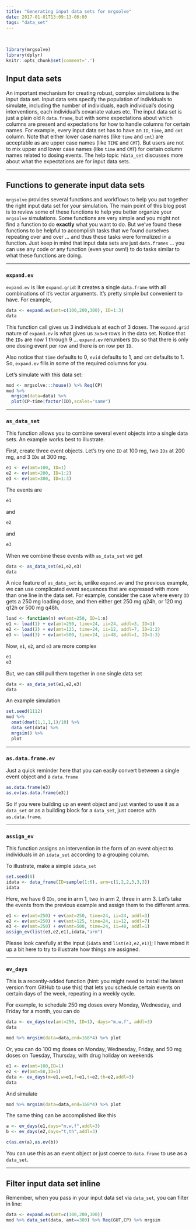 ```yaml
---
title: "Generating input data sets for mrgsolve"
date: 2017-01-01T13:09:13-06:00
tags: "data_set"
---
```


<BR>

```r
library(mrgsolve)
library(dplyr)
knitr::opts_chunk$set(comment='.')
```



## Input data sets
An important mechanism for creating robust, complex simulations is
the input data set.  Input data sets specify the population 
of individuals to simulate, including the number of individuals,
each individual's dosing interventions, each individual's covariate
values etc.  The input data set is just a plain old `R` `data.frame`, but 
with some expectations about which columns are present and expectations 
for how to handle columns for certain names.  For example, 
every input data set has to have an `ID`, `time`, and `cmt` column. Note
that either lower case names (like `time` and `cmt`) are acceptable
as are upper case names (like `TIME` and `CMT`).  But users are not
to mix upper and lower case names (like `time` and `CMT`) for certain
column names related to dosing events.  The help topic `?data_set` 
discusses more about what the expectations are for input data sets.

<hr>
## Functions to generate input data sets
`mrgsolve` provides several functions and workflows to help you 
put together the right input data set for your simulation. The main point 
of this blog post is to review some of these functions to help you 
better organize your `mrgsolve` simulations.  Some functions are very 
simple and you might not find a function to do __exactly__ what you 
want to do.  But we've found these functions to be helpful to 
accomplish tasks that we found ourselves repeating over and over ... and 
thus these tasks were formalized in a function.  Just keep in mind 
that input data sets are just `data.frames` ... you can use any code 
or any function (even your own!) to do tasks similar to what these functions are doing.
<hr>
### `expand.ev`

`expand.ev` is like `expand.grid`: it creates a single `data.frame` with all
combinations of it's vector arguments.  It's pretty simple but convenient to 
have.  For example,

```r
data <- expand.ev(amt=c(100,200,300), ID=1:3)
data
```

This function call gives us 3 individuals at each of 3 doses.  The `expand.grid` nature of `expand.ev` is what gives us `3x3=9` rows in the 
data set.  Notice that the `IDs` are now 1 through 9 ... `expand.ev` renumbers `IDs` so that there is only one dosing event per row and 
there is on row per `ID`. 

Also notice that `time` defaults to 0, `evid` defaults to 1, and `cmt` defaults to 1.  So, `expand.ev` fills in some of the required columns
for you. 

Let's simulate with this data set:
```r
mod <- mrgsolve:::house() %>% Req(CP) 
mod %>% 
  mrgsim(data=data) %>% 
  plot(CP~time|factor(ID),scales="same")
```

<hr>
### `as_data_set`
This function allows you to combine several event objects into a single data sets.  An example works best to illustrate.


First, create three event objects.  Let's try one `ID` at 100 mg, 
two `IDs` at 200 mg, and 3 `IDs` at 300 mg.
```r
e1 <- ev(amt=100, ID=1)
e2 <- ev(amt=200, ID=1:2)
e3 <- ev(amt=300, ID=1:3)
```

The events are
```r
e1
```
and
```r
e2
```
and
```r
e3
```

When we combine these events with `as_data_set` we get
```r
data <- as_data_set(e1,e2,e3)
data
```

A nice feature of `as_data_set` is, unlike `expand.ev` and the previous example, we can use complicated event sequences that are expressed with
more than one line in the data set.  For example, consider the case
where every `ID` gets a 250 mg loading dose, and then either get 250 mg q24h, or 120 mg q12h or 500 mg q48h.

```r
load <- function(n) ev(amt=250, ID=1:n)
e1 <- load(1) + ev(amt=250, time=24, ii=24, addl=3, ID=1)
e2 <- load(2) + ev(amt=125, time=24, ii=12, addl=7, ID=1:2)
e3 <- load(3) + ev(amt=500, time=24, ii=48, addl=1, ID=1:3)
```

Now, `e1`, `e2`, and `e3` are more complex
```r
e1
e3
```

But, we can still pull them together in one single data set
```r
data <- as_data_set(e1,e2,e3)
data
```

An example simulation
```r
set.seed(1112)
mod %>% 
  omat(dmat(1,1,1,1)/10) %>% 
  data_set(data) %>% 
  mrgsim() %>% 
  plot
```
<hr>
### `as.data.frame.ev`
Just a quick reminder here that you can easily convert between 
a single event object and a `data.frame`
```r
as.data.frame(e3)
as.ev(as.data.frame(e3))
```

So if you were building up an event object and just wanted to 
use it as a `data_set` or as a building block for a `data_set`, just
coerce with `as.data.frame`.

<hr>
### `assign_ev`
This function assigns an intervention in the form of an event object
to individuals in an `idata_set` according to a grouping column.

To illustrate, make a simple `idata_set`
```r
set.seed(8)
idata <- data_frame(ID=sample(1:6), arm=c(1,2,2,3,3,3))
idata
```

Here, we have 6 `IDs`, one in arm 1, two in arm 2, three in arm 3.  Let's take the events from the previous example and assign them to the different 
arms.

```r
e1 <- ev(amt=250) + ev(amt=250, time=24, ii=24, addl=3)
e2 <- ev(amt=250) + ev(amt=125, time=24, ii=12, addl=7)
e3 <- ev(amt=250) + ev(amt=500, time=24, ii=48, addl=1)
assign_ev(list(e3,e2,e1),idata,"arm")
```

Please look carefully at the input (`idata` and `list(e3,e2,e1)`); I have mixed
it up a bit here to try to illustrate how things are assigned.  



<hr>
### `ev_days`
This is a recently-added function (hint: you might need to install the latest
version from GitHub to use this) that lets you schedule certain events on certain
days of the week, repeating in a weekly cycle.  

For example, to schedule 250 mg doses every Monday, Wednesday, and Friday for a
month, you can do
```r
data <- ev_days(ev(amt=250, ID=1), days="m,w,f", addl=3)
data

mod %>% mrgsim(data=data,end=168*4) %>% plot
```


Or, you can do 100 mg doses on Monday, Wednesday, Friday, and 50 mg doses on Tuesday, Thursday, with drug holiday on weekends
```r
e1 <- ev(amt=100,ID=1)
e2 <- ev(amt=50,ID=1)
data <- ev_days(m=e1,w=e1,f=e1,t=e2,th=e2,addl=3)
data
```

And simulate
```r
mod %>% mrgsim(data=data,end=168*4) %>% plot
```


The same thing can be accomplished like this
```r
a <- ev_days(e1,days="m,w,f",addl=3)
b <- ev_days(e2,days="t,th",addl=3)

c(as.ev(a),as.ev(b))
```
You can use this as an event object or just coerce to `data.frame` to use as
a `data_set`.
<hr>
## Filter input data set inline
Remember, when you pass in your input data set via `data_set`, you can 
filter in line:

```r
data <- expand.ev(amt=c(100,200,300))
mod %>% data_set(data, amt==300) %>% Req(GUT,CP) %>% mrgsim
```








